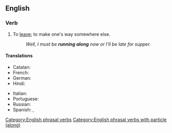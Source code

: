 ==English==

===Verb===
{{en-verb|runs along|running along|ran along|run along}}

# To [[leave]]; to make one's way somewhere else.
#: ''Well, I must be '''running along''' now or I'll be late for supper.''

====Translations====
{{trans-top|to leave}}
* Catalan: {{t+|ca|partir}}
* French: {{t+|fr|partir}}
* German: {{t+|de|gehen}}
* Hindi: {{t|hi|भागना}}
{{trans-mid}}
* Italian: {{t+|it|partire}}
* Portuguese: {{t+|pt|partir}}
* Russian: {{t+|ru|уходи́ть}}
* Spanish: {{t+|es|partir}}, {{t+|es|salir}}
{{trans-bottom}}

[[Category:English phrasal verbs]]
[[Category:English phrasal verbs with particle (along)]]
